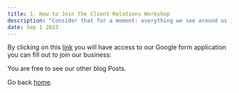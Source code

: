 ```yaml
---
title: 1. How to Join the Client Relations Workshop
description: "Consider that for a moment: everything we see around us is assumed to have had a cause and is contingent upon."
date: Sep 1 2023
---
```


By clicking on this [link](https://nextjs.org) you will have access to our Google form application you can fill out to join our business:

You are free to see our other blog Posts.

Go back [home](/).
